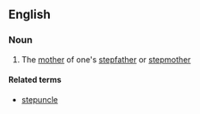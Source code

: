 ==English==

===Noun===
{{en-noun}}

#{{rare}} The [[mother]] of one's [[stepfather]] or [[stepmother]]

====Related terms====
*[[stepuncle]]